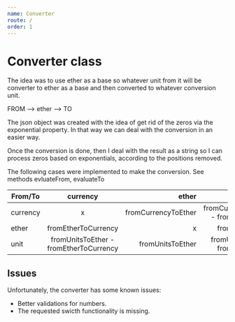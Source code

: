 ```yaml
---
name: Converter
route: /
order: 1
---
```



# Converter class

The idea was to use ether as a base so whatever unit from it will be converter to ether as a base and then converted to whatever conversion unit.

FROM --> ether --> TO

The json object was created with the idea of get rid of the zeros via the exponential property. In that way we can deal with the conversion in an easier way.

Once the conversion is done, then I deal with the result as a string so I can process zeros based on exponentials, according to the positions removed.


The following cases were implemented to make the conversion. See methods evluateFrom, evaluateTo

| From/To       | currency            | ether               | unit                |
| ------------- |:-------------------:| -------------------:|--------------------:|
| currency      | x                   | fromCurrencyToEther | fromCurrencyToEther - fromEtherToUnits |
| ether         | fromEtherToCurrency | x                   | fromEtherToUnits    |
| unit          | fromUnitsToEther - fromEtherToCurrency  | fromUnitsToEther    | fromUnitsToEther - fromEtherToUnits   |

## Issues

Unfortunately, the converter has some known issues:

- Better validations for numbers.
- The requested swicth functionality is missing.


